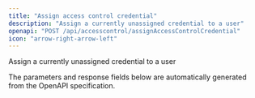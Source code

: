 ```yaml
---
title: "Assign access control credential"
description: "Assign a currently unassigned credential to a user"
openapi: "POST /api/accesscontrol/assignAccessControlCredential"
icon: "arrow-right-arrow-left"
---
```


Assign a currently unassigned credential to a user

<Note>
The parameters and response fields below are automatically generated from the OpenAPI specification.
</Note>
